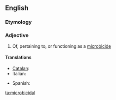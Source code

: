 ==English==

===Etymology===
{{suffix|microbicide|al}}

===Adjective===
{{en-adj}}

# Of, pertaining to, or functioning as a [[microbicide]]

====Translations====
{{trans-top|of, pertaining to, or functioning as a microbicide}}
* [[Catalan]]: {{t|ca|microbicida}}
* Italian: {{t|it|microbicida}}
{{trans-mid}}
* Spanish: {{t|es|microbicida}}
{{trans-bottom}}

[[ta:microbicidal]]